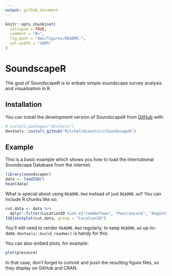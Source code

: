 ```yaml
---
output: github_document
---
```


<!-- README.md is generated from README.Rmd. Please edit that file -->

```r
knitr::opts_chunk$set(
  collapse = TRUE,
  comment = "#>",
  fig.path = "man/figures/README-",
  out.width = "100%"
)
```

# SoundscapeR

<!-- badges: start -->
<!-- badges: end -->

The goal of SoundscapeR is to enbale simple soundscape survey analysis and visualisation in R.

## Installation

You can install the development version of SoundscapeR from [GitHub](https://github.com/) with:

``` r
# install.packages("devtools")
devtools::install_github("MitchellAcoustics/SoundscapeR")
```

## Example

This is a basic example which shows you how to load the International Soundscape Database from the internet:

```r
library(soundscaper)
data <- loadISD()
head(data)
```

What is special about using `README.Rmd` instead of just `README.md`? You can include R chunks like so:

```r
cut.data <- data %>%
  dplyr::filter(LocationID %in% c("CamdenTown", "PancrasLock", "RegentsParkJapan"))
ISOjointplot(cut.data, group = "LocationID")
```

You'll still need to render `README.Rmd` regularly, to keep `README.md` up-to-date. `devtools::build_readme()` is handy for this.

You can also embed plots, for example:

```r
plot(pressure)
```

In that case, don't forget to commit and push the resulting figure files, so they display on GitHub and CRAN.
